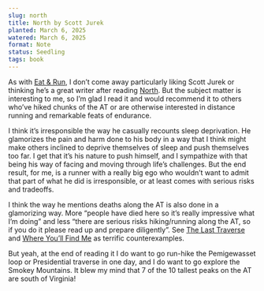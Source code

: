 ```yaml
---
slug: north
title: North by Scott Jurek
planted: March 6, 2025
watered: March 6, 2025
format: Note
status: Seedling
tags: book
---
```


As with [Eat & Run](/eat-and-run), I don’t come away particularly liking Scott Jurek or thinking he’s a great writer after reading [North](https://www.goodreads.com/book/show/34219858-north). But the subject matter is interesting to me, so I’m glad I read it and would recommend it to others who’ve hiked chunks of the AT or are otherwise interested in distance running and remarkable feats of endurance.

I think it’s irresponsible the way he casually recounts sleep deprivation. He glamorizes the pain and harm done to his body in a way that I think might make others inclined to deprive themselves of sleep and push themselves too far. I get that it’s his nature to push himself, and I sympathize with that being his way of facing and moving through life’s challenges. But the end result, for me, is a runner with a really big ego who wouldn’t want to admit that part of what he did is irresponsible, or at least comes with serious risks and tradeoffs.

I think the way he mentions deaths along the AT is also done in a glamorizing way. More “people have died here so it’s really impressive what I’m doing” and less “there are serious risks hiking/running along the AT, so if you do it please read up and prepare diligently”. See [The Last Traverse](https://www.goodreads.com/book/show/55946570-the-last-traverse) and [Where You’ll Find Me](/where-youll-find-me) as terrific counterexamples.

But yeah, at the end of reading it I do want to go run-hike the Pemigewasset loop or Presidential traverse in one day, and I do want to go explore the Smokey Mountains. It blew my mind that 7 of the 10 tallest peaks on the AT are south of Virginia!

